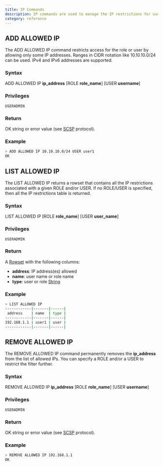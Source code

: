 ```yaml
---
title: IP Commands
description: IP commands are used to manage the IP restrictions for users and roles.
category: reference
---
```

## ADD ALLOWED IP

The ADD ALLOWED IP command restricts access for the role or user by allowing only some IP addresses. Ranges in CIDR notation like 10.10.10.0/24 can be used. IPv4 and IPv6 addresses are supported.

### Syntax

ADD ALLOWED IP **ip_address** [ROLE **role_name**] [USER **username**]

### Privileges

```
USERADMIN
```

### Return

OK string or error value (see [SCSP](https://github.com/sqlitecloud/sdk/blob/master/PROTOCOL.md) protocol).

### Example

```bash
> ADD ALLOWED IP 10.10.10.0/24 USER user1
OK
```

## LIST ALLOWED IP

The LIST ALLOWED IP returns a rowset that contains all the IP restrictions associated with a given ROLE and/or USER. If no ROLE/USER is specified, then all the IP restrictions table is returned.

### Syntax

LIST ALLOWED IP [ROLE **role_name**] [USER **user_name**]

### Privileges

```
USERADMIN
```

### Return

A [Rowset](https://github.com/sqlitecloud/sdk/blob/master/PROTOCOL.md) with the following columns:
* **address**: IP address(es) allowed
* **name**: user name or role name
* **type**: user or role [String](https://github.com/sqlitecloud/sdk/blob/master/PROTOCOL.md)

### Example

```bash
> LIST ALLOWED IP
------------|-------|------|
 address    | name  | type |
------------|-------|------|
192.168.1.1 | user1 | user |
------------|-------|------|

```

## REMOVE ALLOWED IP

The REMOVE ALLOWED IP command permanently removes the **ip_address** from the list of allowed IPs. You can specify a ROLE and/or a USER to restrict the filter further.

### Syntax

REMOVE ALLOWED IP **ip_address** [ROLE **role_name**] [USER **username**]

### Privileges

```
USERADMIN
```

### Return

OK string or error value (see [SCSP](https://github.com/sqlitecloud/sdk/blob/master/PROTOCOL.md) protocol).

### Example

```bash
> REMOVE ALLOWED IP 192.168.1.1
OK
```
